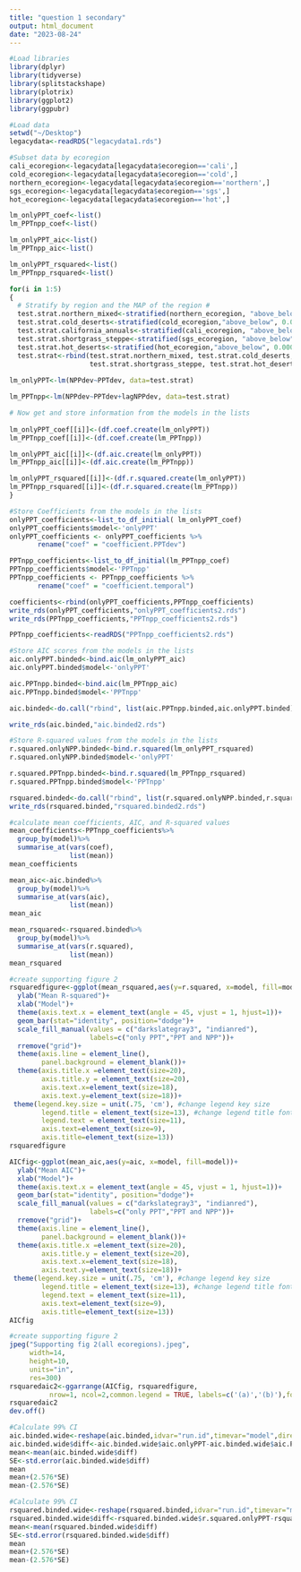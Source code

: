 ```yaml
---
title: "question 1 secondary"
output: html_document
date: "2023-08-24"
---
```

```r
#Load libraries
library(dplyr)
library(tidyverse)
library(splitstackshape)
library(plotrix)
library(ggplot2)
library(ggpubr)

#Load data
setwd("~/Desktop")
legacydata<-readRDS("legacydata1.rds")

```

```r
#Subset data by ecoregion
cali_ecoregion<-legacydata[legacydata$ecoregion=='cali',]
cold_ecoregion<-legacydata[legacydata$ecoregion=='cold',]
northern_ecoregion<-legacydata[legacydata$ecoregion=='northern',]
sgs_ecoregion<-legacydata[legacydata$ecoregion=='sgs',]
hot_ecoregion<-legacydata[legacydata$ecoregion=='hot',]
```

```r
lm_onlyPPT_coef<-list()
lm_PPTnpp_coef<-list()

lm_onlyPPT_aic<-list()
lm_PPTnpp_aic<-list()

lm_onlyPPT_rsquared<-list()
lm_PPTnpp_rsquared<-list()
```


```r
for(i in 1:5)
{
  # Stratify by region and the MAP of the region #
  test.strat.northern_mixed<-stratified(northern_ecoregion, "above_below", 0.0001)
  test.strat.cold_deserts<-stratified(cold_ecoregion,"above_below", 0.0001)
  test.strat.california_annuals<-stratified(cali_ecoregion, "above_below", 0.0001)
  test.strat.shortgrass_steppe<-stratified(sgs_ecoregion, "above_below", 0.0001)
  test.strat.hot_deserts<-stratified(hot_ecoregion,"above_below", 0.0001)
  test.strat<-rbind(test.strat.northern_mixed, test.strat.cold_deserts, test.strat.california_annuals, 
                    test.strat.shortgrass_steppe, test.strat.hot_deserts)
  
lm_onlyPPT<-lm(NPPdev~PPTdev, data=test.strat)

lm_PPTnpp<-lm(NPPdev~PPTdev+lagNPPdev, data=test.strat)

# Now get and store information from the models in the lists 
  
lm_onlyPPT_coef[[i]]<-(df.coef.create(lm_onlyPPT))
lm_PPTnpp_coef[[i]]<-(df.coef.create(lm_PPTnpp))

lm_onlyPPT_aic[[i]]<-(df.aic.create(lm_onlyPPT))
lm_PPTnpp_aic[[i]]<-(df.aic.create(lm_PPTnpp))

lm_onlyPPT_rsquared[[i]]<-(df.r.squared.create(lm_onlyPPT))
lm_PPTnpp_rsquared[[i]]<-(df.r.squared.create(lm_PPTnpp))
}
```

```r
#Store Coefficients from the models in the lists
onlyPPT_coefficients<-list_to_df_initial( lm_onlyPPT_coef)
onlyPPT_coefficients$model<-'onlyPPT'
onlyPPT_coefficients <- onlyPPT_coefficients %>% 
       rename("coef" = "coefficient.PPTdev")

PPTnpp_coefficients<-list_to_df_initial(lm_PPTnpp_coef)
PPTnpp_coefficients$model<-'PPTnpp'
PPTnpp_coefficients <- PPTnpp_coefficients %>% 
       rename("coef" = "coefficient.temporal")

coefficients<-rbind(onlyPPT_coefficients,PPTnpp_coefficients)
write_rds(onlyPPT_coefficients,"onlyPPT_coefficients2.rds")
write_rds(PPTnpp_coefficients,"PPTnpp_coefficients2.rds")

PPTnpp_coefficients<-readRDS("PPTnpp_coefficients2.rds")

```

```r
#Store AIC scores from the models in the lists
aic.onlyPPT.binded<-bind.aic(lm_onlyPPT_aic)
aic.onlyPPT.binded$model<-'onlyPPT'

aic.PPTnpp.binded<-bind.aic(lm_PPTnpp_aic)
aic.PPTnpp.binded$model<-'PPTnpp'

aic.binded<-do.call("rbind", list(aic.PPTnpp.binded,aic.onlyPPT.binded))

write_rds(aic.binded,"aic.binded2.rds")
```

```r
#Store R-squared values from the models in the lists
r.squared.onlyNPP.binded<-bind.r.squared(lm_onlyPPT_rsquared)
r.squared.onlyNPP.binded$model<-'onlyPPT'

r.squared.PPTnpp.binded<-bind.r.squared(lm_PPTnpp_rsquared)
r.squared.PPTnpp.binded$model<-'PPTnpp'

rsquared.binded<-do.call("rbind", list(r.squared.onlyNPP.binded,r.squared.PPTnpp.binded))
write_rds(rsquared.binded,"rsquared.binded2.rds")
```

```r
#calculate mean coefficients, AIC, and R-squared values
mean_coefficients<-PPTnpp_coefficients%>%
  group_by(model)%>%
  summarise_at(vars(coef),
               list(mean))
mean_coefficients

mean_aic<-aic.binded%>%
  group_by(model)%>%
  summarise_at(vars(aic),
               list(mean))
mean_aic

mean_rsquared<-rsquared.binded%>%
  group_by(model)%>%
  summarise_at(vars(r.squared),
               list(mean))
mean_rsquared
```

```r
#create supporting figure 2
rsquaredfigure<-ggplot(mean_rsquared,aes(y=r.squared, x=model, fill=model))+
  ylab("Mean R-squared")+
  xlab("Model")+
  theme(axis.text.x = element_text(angle = 45, vjust = 1, hjust=1))+
  geom_bar(stat="identity", position="dodge")+
  scale_fill_manual(values = c("darkslategray3", "indianred"),
                    labels=c("only PPT","PPT and NPP"))+
  rremove("grid")+
  theme(axis.line = element_line(),
        panel.background = element_blank())+
  theme(axis.title.x =element_text(size=20),
        axis.title.y = element_text(size=20),
        axis.text.x=element_text(size=18),
        axis.text.y=element_text(size=18))+
 theme(legend.key.size = unit(.75, 'cm'), #change legend key size
        legend.title = element_text(size=13), #change legend title font size
        legend.text = element_text(size=11), 
        axis.text=element_text(size=9),
        axis.title=element_text(size=13))
rsquaredfigure
```

```r

AICfig<-ggplot(mean_aic,aes(y=aic, x=model, fill=model))+
  ylab("Mean AIC")+
  xlab("Model")+
  theme(axis.text.x = element_text(angle = 45, vjust = 1, hjust=1))+
  geom_bar(stat="identity", position="dodge")+
  scale_fill_manual(values = c("darkslategray3", "indianred"),
                    labels=c("only PPT","PPT and NPP"))+
  rremove("grid")+
  theme(axis.line = element_line(),
        panel.background = element_blank())+
  theme(axis.title.x =element_text(size=20),
        axis.title.y = element_text(size=20),
        axis.text.x=element_text(size=18),
        axis.text.y=element_text(size=18))+
 theme(legend.key.size = unit(.75, 'cm'), #change legend key size
        legend.title = element_text(size=13), #change legend title font size
        legend.text = element_text(size=11), 
        axis.text=element_text(size=9),
        axis.title=element_text(size=13))
AICfig
```

```r
#create supporting figure 2
jpeg("Supporting fig 2(all ecoregions).jpeg",
     width=14,
     height=10,
     units="in",
     res=300)
rsquaredaic2<-ggarrange(AICfig, rsquaredfigure,
          nrow=1, ncol=2,common.legend = TRUE, labels=c('(a)','(b)'),font.label = list(size = 20))
rsquaredaic2
dev.off()
```

```r
#Calculate 99% CI
aic.binded.wide<-reshape(aic.binded,idvar="run.id",timevar="model",direction="wide")
aic.binded.wide$diff<-aic.binded.wide$aic.onlyPPT-aic.binded.wide$aic.PPTnpp
mean<-mean(aic.binded.wide$diff)
SE<-std.error(aic.binded.wide$diff)
mean
mean+(2.576*SE)
mean-(2.576*SE)

```

```r
#Calculate 99% CI
rsquared.binded.wide<-reshape(rsquared.binded,idvar="run.id",timevar="model",direction="wide")
rsquared.binded.wide$diff<-rsquared.binded.wide$r.squared.onlyPPT-rsquared.binded.wide$r.squared.PPTnpp
mean<-mean(rsquared.binded.wide$diff)
SE<-std.error(rsquared.binded.wide$diff)
mean
mean+(2.576*SE)
mean-(2.576*SE)
```

